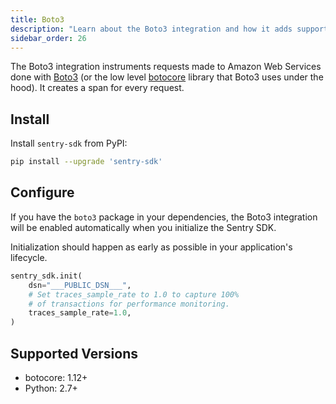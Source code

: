 ```yaml
---
title: Boto3
description: "Learn about the Boto3 integration and how it adds support for the Boto3 and botocore libraries."
sidebar_order: 26
---
```


The Boto3 integration instruments requests made to Amazon Web Services done with [Boto3](https://boto3.amazonaws.com/v1/documentation/api/latest/index.html) (or the low level [botocore](https://github.com/boto/botocore) library that Boto3 uses under the hood). It creates a span for every request.

## Install

Install `sentry-sdk` from PyPI:

```bash
pip install --upgrade 'sentry-sdk'
```

## Configure


If you have the `boto3` package in your dependencies, the Boto3 integration will be enabled automatically when you initialize the Sentry SDK.

Initialization should happen as early as possible in your application's lifecycle.

<SignInNote />

```python
sentry_sdk.init(
    dsn="___PUBLIC_DSN___",
    # Set traces_sample_rate to 1.0 to capture 100%
    # of transactions for performance monitoring.
    traces_sample_rate=1.0,
)
```

## Supported Versions

- botocore: 1.12+
- Python: 2.7+
